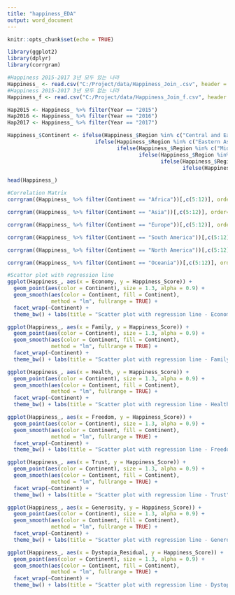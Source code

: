 ---
title: "happiness_EDA"
output: word_document
---

```{r setup, include=FALSE}
knitr::opts_chunk$set(echo = TRUE)
```

```{r}
library(ggplot2)
library(dplyr)
library(corrgram)

#Happiness 2015-2017 3년 모두 있는 나라
Happiness_ <- read.csv("C:/Project/data/Happiness_Join_.csv", header = T, sep = ",")
#Happiness 2015-2017 3년 모두 없는 나라
Happiness_f <- read.csv("C:/Project/data/Happiness_Join_f.csv", header = T, sep = ",")

Hap2015 <- Happiness_ %>% filter(Year == "2015")
Hap2016 <- Happiness_ %>% filter(Year == "2016")
Hap2017 <- Happiness_ %>% filter(Year == "2017")

Happiness_$Continent <- ifelse(Happiness_$Region %in% c("Central and Eastern Europe", "Western Europe"), "Europe", 
                            ifelse(Happiness_$Region %in% c("Eastern Asia", "Southeastern Asia", "Southern Asia"), "Asia",
                                   ifelse(Happiness_$Region %in% c("Middle East and Northern Africa", "Sub-Saharan Africa", "South Africa"), "Africa",
                                          ifelse(Happiness_$Region %in% c("North America"), "North America",
                                                 ifelse(Happiness_$Region %in% c("Latin America and Caribbean"), "South America",
                                                        ifelse(Happiness_$Region %in% c("Australia and New Zealand"), "Oceania", FALSE))))))

head(Happiness_)

#Correlation Matrix
corrgram((Happiness_ %>% filter(Continent == "Africa"))[,c(5:12)], order=FALSE, upper.panel=panel.cor, main="Happiness Correlation for Africa")

corrgram((Happiness_ %>% filter(Continent == "Asia"))[,c(5:12)], order=FALSE, upper.panel=panel.cor, main="Happiness Correlation for Asia")

corrgram((Happiness_ %>% filter(Continent == "Europe"))[,c(5:12)], order=FALSE, upper.panel=panel.cor, main="Happiness Correlation for Europe")

corrgram((Happiness_ %>% filter(Continent == "South America"))[,c(5:12)], order=FALSE, upper.panel=panel.cor, main="Happiness Correlation for South America")

corrgram((Happiness_ %>% filter(Continent == "North America"))[,c(5:12)], order=FALSE, upper.panel=panel.cor, main="Happiness Correlation for North America")

corrgram((Happiness_ %>% filter(Continent == "Oceania"))[,c(5:12)], order=FALSE, upper.panel=panel.cor, main="Happiness Correlation for Oceania")

#Scattor plot with regression line
ggplot(Happiness_, aes(x = Economy, y = Happiness_Score)) + 
  geom_point(aes(color = Continent), size = 1.3, alpha = 0.9) +  
  geom_smooth(aes(color = Continent, fill = Continent), 
              method = "lm", fullrange = TRUE) +
  facet_wrap(~Continent) +
  theme_bw() + labs(title = "Scatter plot with regression line - Economy")

ggplot(Happiness_, aes(x = Family, y = Happiness_Score)) + 
  geom_point(aes(color = Continent), size = 1.3, alpha = 0.9) +  
  geom_smooth(aes(color = Continent, fill = Continent), 
              method = "lm", fullrange = TRUE) +
  facet_wrap(~Continent) +
  theme_bw() + labs(title = "Scatter plot with regression line - Family")

ggplot(Happiness_, aes(x = Health, y = Happiness_Score)) + 
  geom_point(aes(color = Continent), size = 1.3, alpha = 0.9) +  
  geom_smooth(aes(color = Continent, fill = Continent), 
              method = "lm", fullrange = TRUE) +
  facet_wrap(~Continent) +
  theme_bw() + labs(title = "Scatter plot with regression line - Health")

ggplot(Happiness_, aes(x = Freedom, y = Happiness_Score)) + 
  geom_point(aes(color = Continent), size = 1.3, alpha = 0.9) +  
  geom_smooth(aes(color = Continent, fill = Continent), 
              method = "lm", fullrange = TRUE) +
  facet_wrap(~Continent) +
  theme_bw() + labs(title = "Scatter plot with regression line - Freedom")

ggplot(Happiness_, aes(x = Trust, y = Happiness_Score)) + 
  geom_point(aes(color = Continent), size = 1.3, alpha = 0.9) +  
  geom_smooth(aes(color = Continent, fill = Continent), 
              method = "lm", fullrange = TRUE) +
  facet_wrap(~Continent) +
  theme_bw() + labs(title = "Scatter plot with regression line - Trust")

ggplot(Happiness_, aes(x = Generosity, y = Happiness_Score)) + 
  geom_point(aes(color = Continent), size = 1.3, alpha = 0.9) +  
  geom_smooth(aes(color = Continent, fill = Continent), 
              method = "lm", fullrange = TRUE) +
  facet_wrap(~Continent) +
  theme_bw() + labs(title = "Scatter plot with regression line - Generosity")

ggplot(Happiness_, aes(x = Dystopia_Residual, y = Happiness_Score)) + 
  geom_point(aes(color = Continent), size = 1.3, alpha = 0.9) +  
  geom_smooth(aes(color = Continent, fill = Continent), 
              method = "lm", fullrange = TRUE) +
  facet_wrap(~Continent) +
  theme_bw() + labs(title = "Scatter plot with regression line - Dystopia_Residual")
```

